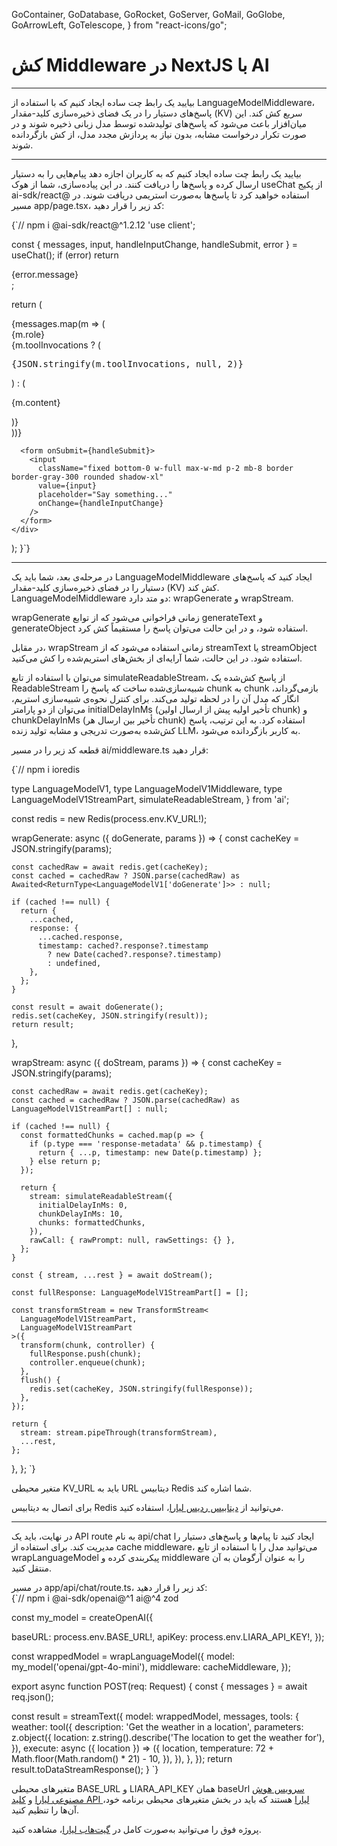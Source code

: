   GoContainer,
  GoDatabase,
  GoRocket,
  GoServer,
  GoMail,
  GoGlobe,
  GoArrowLeft,
  GoTelescope,
} from "react-icons/go";


<Layout>
<Head>
<title>مستندات کش Middleware دستیار در NextJS با AI - لیارا</title>
<meta property="og:title" content="مستندات خدمات رایانش ابری لیارا" />
<meta property="og:description" content="مستندات مربوط به آشنایی با نحوه کش Middleware در فریم‌ورک NextJS با استفاده از سرویس هوش مصنوعی (AI) لیارا"  />
</Head>


# کش Middleware در NextJS با AI
<hr className="mb-2" />

بیایید یک رابط چت ساده ایجاد کنیم که با استفاده از <Important>LanguageModelMiddleware</Important>، پاسخ‌های دستیار را در یک فضای ذخیره‌سازی کلید-مقدار (KV) سریع کش کند. این میان‌افزار باعث می‌شود که پاسخ‌های تولیدشده توسط مدل زبانی ذخیره شوند و در صورت تکرار درخواست مشابه، بدون نیاز به پردازش مجدد مدل، از کش بازگردانده شوند.
<hr className="mb-2" />

<Section id='client' title='کلاینت' />

بیایید یک رابط چت ساده ایجاد کنیم که به کاربران اجازه دهد پیام‌هایی را به دستیار ارسال کرده و پاسخ‌ها را دریافت کنند. در این پیاده‌سازی، شما از هوک <Important>useChat</Important> از پکیج <Important>ai-sdk/react@</Important> استفاده خواهید کرد تا پاسخ‌ها به‌صورت استریمی دریافت شوند.
در مسیر <Important>app/page.tsx</Important>، کد زیر را قرار دهید:

<div className="h-2" />
<div dir='ltr'>
    <Highlight className="js">
        {`// npm i @ai-sdk/react@^1.2.12
'use client';


  const { messages, input, handleInputChange, handleSubmit, error } = useChat();
  if (error) return <div>{error.message}</div>;

  return (
    <div className="flex flex-col w-full max-w-md py-24 mx-auto stretch">
      <div className="space-y-4">
        {messages.map(m => (
          <div key={m.id} className="whitespace-pre-wrap">
            <div>
              <div className="font-bold">{m.role}</div>
              {m.toolInvocations ? (
                <pre>{JSON.stringify(m.toolInvocations, null, 2)}</pre>
              ) : (
                <p>{m.content}</p>
              )}
            </div>
          </div>
        ))}
      </div>

      <form onSubmit={handleSubmit}>
        <input
          className="fixed bottom-0 w-full max-w-md p-2 mb-8 border border-gray-300 rounded shadow-xl"
          value={input}
          placeholder="Say something..."
          onChange={handleInputChange}
        />
      </form>
    </div>
  );
}`}
    </Highlight>
</div>


<hr className="mb-2" />
<Section id='middleware' title='Middleware' />


در مرحله‌ی بعد، شما باید یک <Important>LanguageModelMiddleware</Important> ایجاد کنید که پاسخ‌های دستیار را در فضای ذخیره‌سازی کلید-مقدار (KV) کش کند.
<Important>LanguageModelMiddleware</Important> دو متد دارد: <Important>wrapGenerate</Important> و <Important>wrapStream</Important>.
<div className="h-4" />

<Important>wrapGenerate</Important> زمانی فراخوانی می‌شود که از توابع <Important>generateText</Important> و <Important>generateObject</Important> استفاده شود، و در این حالت می‌توان پاسخ را مستقیماً کش کرد.
<div className="h-4" />


در مقابل، <Important>wrapStream</Important> زمانی استفاده می‌شود که از <Important>streamText</Important> یا <Important>streamObject</Important> استفاده شود. در این حالت، شما آرایه‌ای از بخش‌های استریم‌شده را کش می‌کنید.
<div className="h-4" />

می‌توان با استفاده از تابع <Important>simulateReadableStream</Important>، از پاسخ کش‌شده یک <Important>ReadableStream</Important> شبیه‌سازی‌شده ساخت که پاسخ را chunk به chunk بازمی‌گرداند، انگار که مدل آن را در لحظه تولید می‌کند.
برای کنترل نحوه‌ی شبیه‌سازی استریم، می‌توان از دو پارامتر <Important>initialDelayInMs</Important> (تأخیر اولیه پیش از ارسال اولین chunk) و <Important>chunkDelayInMs</Important> (تأخیر بین ارسال هر chunk) استفاده کرد.
به این ترتیب، پاسخ کش‌شده به‌صورت تدریجی و مشابه تولید زنده LLM، به کاربر بازگردانده می‌شود.
<div className="h-4" />

قطعه کد زیر را در مسیر <Important>ai/middleware.ts</Important> قرار دهید:

<div className="h-2" />
<div dir='ltr'>
    <Highlight className="js">
        {`// npm i ioredis

  type LanguageModelV1,
  type LanguageModelV1Middleware,
  type LanguageModelV1StreamPart,
  simulateReadableStream,
} from 'ai';

const redis = new Redis(process.env.KV_URL!); 

  wrapGenerate: async ({ doGenerate, params }) => {
    const cacheKey = JSON.stringify(params);

    const cachedRaw = await redis.get(cacheKey);
    const cached = cachedRaw ? JSON.parse(cachedRaw) as Awaited<ReturnType<LanguageModelV1['doGenerate']>> : null;

    if (cached !== null) {
      return {
        ...cached,
        response: {
          ...cached.response,
          timestamp: cached?.response?.timestamp
            ? new Date(cached?.response?.timestamp)
            : undefined,
        },
      };
    }

    const result = await doGenerate();
    redis.set(cacheKey, JSON.stringify(result));
    return result;
  },

  wrapStream: async ({ doStream, params }) => {
    const cacheKey = JSON.stringify(params);

    const cachedRaw = await redis.get(cacheKey);
    const cached = cachedRaw ? JSON.parse(cachedRaw) as LanguageModelV1StreamPart[] : null;

    if (cached !== null) {
      const formattedChunks = cached.map(p => {
        if (p.type === 'response-metadata' && p.timestamp) {
          return { ...p, timestamp: new Date(p.timestamp) };
        } else return p;
      });

      return {
        stream: simulateReadableStream({
          initialDelayInMs: 0,
          chunkDelayInMs: 10,
          chunks: formattedChunks,
        }),
        rawCall: { rawPrompt: null, rawSettings: {} },
      };
    }

    const { stream, ...rest } = await doStream();

    const fullResponse: LanguageModelV1StreamPart[] = [];

    const transformStream = new TransformStream<
      LanguageModelV1StreamPart,
      LanguageModelV1StreamPart
    >({
      transform(chunk, controller) {
        fullResponse.push(chunk);
        controller.enqueue(chunk);
      },
      flush() {
        redis.set(cacheKey, JSON.stringify(fullResponse));
      },
    });

    return {
      stream: stream.pipeThrough(transformStream),
      ...rest,
    };
  },
};
`}
    </Highlight>
</div>
<div className="h-2" />
<Alert variant="info">
<p>
متغیر محیطی <Important>KV_URL</Important> باید به URL دیتابیس Redis شما اشاره کند. 
</p>
</Alert>
<Alert variant="success">
<p>
برای اتصال به دیتابیس Redis می‌توانید از <a href="https://liara.ir/landing/%D9%87%D8%A7%D8%B3%D8%AA-%D8%A7%D8%A8%D8%B1%DB%8C-redis/" className="text-[#2196f3]">دیتابیس ردیس لیارا</a>، استفاده کنید. 
</p>
</Alert>


<hr className="mb-2" />

<Section id='server' title='سرور' />

در نهایت، باید یک  API route به نام <Important>api/chat</Important> ایجاد کنید تا پیام‌ها و پاسخ‌های دستیار را مدیریت کند. برای استفاده از cache middleware، می‌توانید مدل را با استفاده از تابع <Important>wrapLanguageModel</Important> پیکربندی کرده و middleware را به عنوان آرگومان به آن منتقل کنید.

<div className="h-2" />
در مسیر <Important>app/api/chat/route.ts</Important>، کد زیر را قرار دهید:

<div className="h-2" />
<div dir='ltr'>
    <Highlight className="js">
        {`// npm i @ai-sdk/openai@^1 ai@^4 zod


const my_model = createOpenAI({

  baseURL: process.env.BASE_URL!,
  apiKey: process.env.LIARA_API_KEY!,
});

const wrappedModel = wrapLanguageModel({
  model: my_model('openai/gpt-4o-mini'),
  middleware: cacheMiddleware,
});


export async function POST(req: Request) {
  const { messages } = await req.json();

  const result = streamText({
    model: wrappedModel,
    messages,
    tools: {
      weather: tool({
        description: 'Get the weather in a location',
        parameters: z.object({
          location: z.string().describe('The location to get the weather for'),
        }),
        execute: async ({ location }) => ({
          location,
          temperature: 72 + Math.floor(Math.random() * 21) - 10,
        }),
      }),
    },
  });
  return result.toDataStreamResponse();
}
`}
    </Highlight>
</div>
<div className="h-2" />
<Alert variant="info">
<p>
متغیرهای محیطی <Important>BASE_URL</Important> و <Important>LIARA_API_KEY</Important> همان baseUrl <a href="https://liara.ir/products/ai/" className="text-[#2196f3]">سرویس هوش مصنوعی لیارا</a> و <a href="/references/api/about/#api-access-key" className="text-[#2196f3]">کلید API لیارا</a> هستند که باید در بخش متغیرهای محیطی برنامه خود، آن‌ها را تنظیم کنید. 
</p>
</Alert>
<Alert variant="success">
<p>
پروژه فوق را می‌توانید به‌صورت کامل در <a href="https://github.com/liara-cloud/ai-sdk-examples/tree/master/NextJS/caching-middleware" className="text-[#2196f3]">گیت‌هاب لیارا</a>، مشاهده کنید. 
</p>
</Alert>

</Layout>